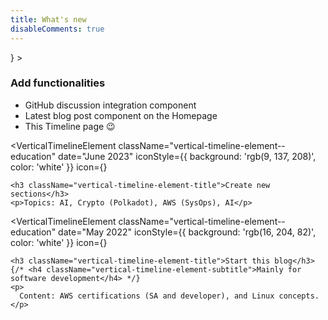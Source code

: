 ```yaml
---
title: What's new
disableComments: true
---
```



<VerticalTimeline lineColor="#999">
  <VerticalTimelineElement
    className="vertical-timeline-element--education"
    date="Oct 2023"
    iconStyle={{ background: 'rgb(9, 137, 208)', color: 'white' }}
    icon={<FontAwesomeIcon
                icon={faTools}
                className="margin-right--md"
              />}
  >
    <h3 className="vertical-timeline-element-title">Add functionalities</h3>
    <p>
      <ul>
        <li>GitHub discussion integration component</li>
        <li>Latest blog post component on the Homepage</li>
        <li>This Timeline page 😉</li>
      </ul>
    </p>
  </VerticalTimelineElement>

  <VerticalTimelineElement
    className="vertical-timeline-element--education"
    date="June 2023"
    iconStyle={{ background: 'rgb(9, 137, 208)', color: 'white' }}
    icon={<FontAwesomeIcon
                icon={faBook}
                className="margin-right--md"
              />}
  >
    <h3 className="vertical-timeline-element-title">Create new sections</h3>
    <p>Topics: AI, Crypto (Polkadot), AWS (SysOps), AI</p>
  </VerticalTimelineElement>

  <VerticalTimelineElement
    className="vertical-timeline-element--education"
    date="May 2022"
    iconStyle={{ background: 'rgb(16, 204, 82)', color: 'white' }}
    icon={<FontAwesomeIcon
                icon={faBook}
                className="margin-right--md"
              />}
  >
    <h3 className="vertical-timeline-element-title">Start this blog</h3>
    {/* <h4 className="vertical-timeline-element-subtitle">Mainly for software development</h4> */}
    <p>
      Content: AWS certifications (SA and developer), and Linux concepts.
    </p>
  </VerticalTimelineElement>
</VerticalTimeline>